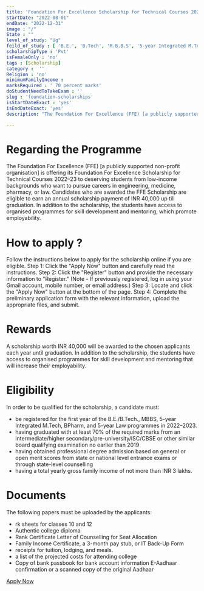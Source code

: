 ```yaml
---
title: 'Foundation For Excellence Scholarship for Technical Courses 2022-23'
startDate: "2022-08-01"
endDate: "2022-12-31"
image : "/"
State : ""
level_of_study: "Ug"
feild_of_study : [ 'B.E.', 'B.Tech', 'M.B.B.S', '5-year Integrated M.Tech', 'B.Pharm.' , 'Law']
scholarshipType : 'Pvt'
isFemaleOnly : 'no'
tags : [Scholarship]
category :  ''
Religion : 'no'
minimumFamilyIncome :
marksRequired : ' 70 percent marks'
doStudentNeedToTakeExam : ''
slug : 'foundation-scholarships'
isStartDateExact : 'yes'
isEndDateExact: 'yes'
description: "The Foundation For Excellence (FFE) [a publicly supported non-profit organisation] is offering its Foundation For Excellence Scholarship for Technical Courses 2022–23 to deserving students."

---
```


# Regarding the Programme

The Foundation For Excellence (FFE) [a publicly supported non-profit organisation] is offering its Foundation For Excellence Scholarship for Technical Courses 2022–23 to deserving 
students from low-income backgrounds who want to pursue careers in engineering, medicine, pharmacy, or law. Candidates who are awarded the FFE Scholarship are eligible to earn an 
annual scholarship payment of INR 40,000 up till graduation. In addition to the scholarship, the students have access to organised programmes for skill development and mentoring, which promote employability.


# How to apply ?

Follow the instructions below to apply for the scholarship online if you are eligible.
Step 1: Click the "Apply Now" button and carefully read the instructions.
Step 2: Click the "Register" button and provide the necessary information to "Register." (Note - If previously registered, log in using your Gmail account, mobile number, or email address.)
Step 3: Locate and click the "Apply Now" button at the bottom of the page.
Step 4: Complete the preliminary application form with the relevant information, upload the appropriate files, and submit.


# Rewards
A scholarship worth INR 40,000 will be awarded to the chosen applicants each year until graduation.
In addition to the scholarship, the students have access to organised programmes for skill development and mentoring that will increase their employability.


# Eligibility

In order to be qualified for the scholarship, a candidate must:

- be registered for the first year of the B.E./B.Tech., MBBS, 5-year Integrated M.Tech, BPharm, and 5-year Law programmes in 2022–2023.
- having graduated with at least 70% of the required marks from an intermediate/higher secondary/pre-university/ISC/CBSE or other similar board qualifying examination no earlier than 2019
- having obtained professional degree admission based on general or open merit scores from state or national level entrance exams or through state-level counselling
- having a total yearly gross family income of not more than INR 3 lakhs. 


# Documents
The following papers must be uploaded by the applicants:

-  rk sheets for classes 10 and 12
-  Authentic college diploma
-  Rank Certificate Letter of Counselling for Seat Allocation
-  Family Income Certificate, a 3-month pay stub, or IT Back-Up Form
-  receipts for tuition, lodging, and meals.
-  a list of the projected costs for attending college
-  Copy of bank passbook for bank account information E-Aadhaar confirmation or a scanned copy of the original Aadhaar


[Apply Now](https://ffe.org/scholarships/)
